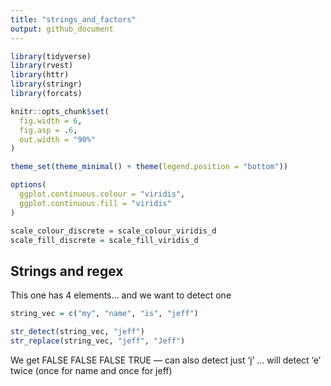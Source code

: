 ```yaml
---
title: "strings_and_factors"
output: github_document
---
```


```r
library(tidyverse)
library(rvest)
library(httr)
library(stringr)
library(forcats)

knitr::opts_chunk$set(
  fig.width = 6, 
  fig.asp = .6, 
  out.width = "90%"
)

theme_set(theme_minimal() + theme(legend.position = "bottom"))

options(
  ggplot.continuous.colour = "viridis", 
  ggplot.continuous.fill = "viridis"
)

scale_colour_discrete = scale_colour_viridis_d
scale_fill_discrete = scale_fill_viridis_d
```

## Strings and regex 

This one has 4 elements... and we want to detect one
```r
string_vec = c("my", "name", "is", "jeff")

str_detect(string_vec, "jeff")
str_replace(string_vec, "jeff", "Jeff")
```
We get FALSE FALSE FALSE TRUE --- can also detect just 'j' ... will detect 'e' twice (once for name and once for jeff)
